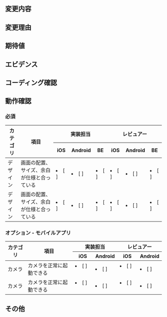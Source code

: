 ## 変更内容

## 変更理由

## 期待値

## エビデンス

## コーディング確認

## 動作確認

### 必須

<table>
  <thead>
    <tr>
      <th rowspan="2">カテゴリ</th>
      <th rowspan="2">項目</th>
      <th colspan="3">実装担当</th>
      <th colspan="3">レビュアー</th>
    </tr>
    <tr>
      <th>iOS    </th>
      <th>Android</th>
      <th>BE     </th>
      <th>iOS    </th>
      <th>Android</th>
      <th>BE     </th>
    </tr>
  </thead>
  <tbody>
    <tr>
      <td>デザイン</td>
      <td>画面の配置、サイズ、余白が仕様と合っている</td>
      <td><li>[ ] 　</li></td>
      <td><li>[ ] 　</li></td>
      <td><li>[ ] 　</li></td>
      <td><li>[ ] 　</li></td>
      <td><li>[ ] 　</li></td>
      <td><li>[ ] 　</li></td>
    </tr>
    <tr>
      <td>デザイン</td>
      <td>画面の配置、サイズ、余白が仕様と合っている</td>
      <td><li>[ ] 　</li></td>
      <td><li>[ ] 　</li></td>
      <td><li>[ ] 　</li></td>
      <td><li>[ ] 　</li></td>
      <td><li>[ ] 　</li></td>
      <td><li>[ ] 　</li></td>
    </tr>
  </tbody>
</table>

### オプション - モバイルアプリ

<table>
  <thead>
    <tr>
      <th rowspan="2">カテゴリ</th>
      <th rowspan="2">項目</th>
      <th colspan="2">実装担当</th>
      <th colspan="2">レビュアー</th>
    </tr>
    <tr>
      <th>iOS    </th>
      <th>Android</th>
      <th>iOS    </th>
      <th>Android</th>
    </tr>
  </thead>
  <tbody>
    <tr>
      <td>カメラ</td>
      <td>カメラを正常に起動できる</td>
      <td><li>[ ] 　</li></td>
      <td><li>[ ] 　</li></td>
      <td><li>[ ] 　</li></td>
      <td><li>[ ] 　</li></td>
    </tr>
    <tr>
      <td>カメラ</td>
      <td>カメラを正常に起動できる</td>
      <td><li>[ ] 　</li></td>
      <td><li>[ ] 　</li></td>
      <td><li>[ ] 　</li></td>
      <td><li>[ ] 　</li></td>
    </tr>
  </tbody>
</table>

## その他